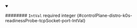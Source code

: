 
<details className="config-field" data-expandable="false" open>
<summary>

######## `IntVal` <span className="config-field-required" data-required="false">required</span> <span className="config-field-type">integer</span> <span className="config-field-default"></span> <span className="config-field-enum"></span> {#controlPlane-distro-k0s-readinessProbe-tcpSocket-port-IntVal}



</summary>



</details>
